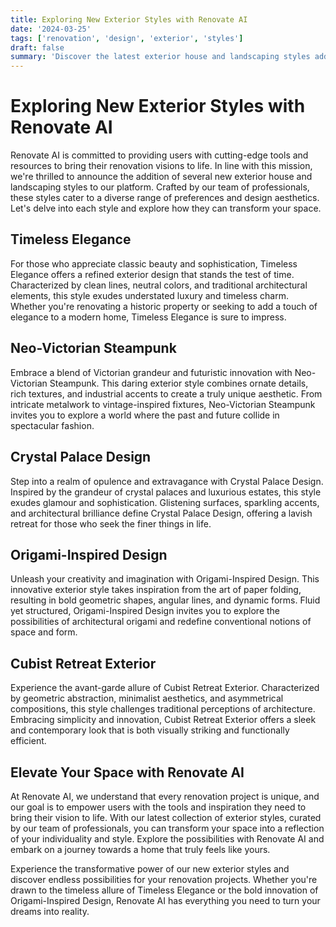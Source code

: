 ```yaml
---
title: Exploring New Exterior Styles with Renovate AI
date: '2024-03-25'
tags: ['renovation', 'design', 'exterior', 'styles']
draft: false
summary: 'Discover the latest exterior house and landscaping styles added to Renovate AI, tailored by our professionals to meet your unique needs.'
---
```


# Exploring New Exterior Styles with Renovate AI

Renovate AI is committed to providing users with cutting-edge tools and resources to bring their renovation visions to life. In line with this mission, we're thrilled to announce the addition of several new exterior house and landscaping styles to our platform. Crafted by our team of professionals, these styles cater to a diverse range of preferences and design aesthetics. Let's delve into each style and explore how they can transform your space.

## Timeless Elegance

For those who appreciate classic beauty and sophistication, Timeless Elegance offers a refined exterior design that stands the test of time. Characterized by clean lines, neutral colors, and traditional architectural elements, this style exudes understated luxury and timeless charm. Whether you're renovating a historic property or seeking to add a touch of elegance to a modern home, Timeless Elegance is sure to impress.

## Neo-Victorian Steampunk

Embrace a blend of Victorian grandeur and futuristic innovation with Neo-Victorian Steampunk. This daring exterior style combines ornate details, rich textures, and industrial accents to create a truly unique aesthetic. From intricate metalwork to vintage-inspired fixtures, Neo-Victorian Steampunk invites you to explore a world where the past and future collide in spectacular fashion.

## Crystal Palace Design

Step into a realm of opulence and extravagance with Crystal Palace Design. Inspired by the grandeur of crystal palaces and luxurious estates, this style exudes glamour and sophistication. Glistening surfaces, sparkling accents, and architectural brilliance define Crystal Palace Design, offering a lavish retreat for those who seek the finer things in life.

## Origami-Inspired Design

Unleash your creativity and imagination with Origami-Inspired Design. This innovative exterior style takes inspiration from the art of paper folding, resulting in bold geometric shapes, angular lines, and dynamic forms. Fluid yet structured, Origami-Inspired Design invites you to explore the possibilities of architectural origami and redefine conventional notions of space and form.

## Cubist Retreat Exterior

Experience the avant-garde allure of Cubist Retreat Exterior. Characterized by geometric abstraction, minimalist aesthetics, and asymmetrical compositions, this style challenges traditional perceptions of architecture. Embracing simplicity and innovation, Cubist Retreat Exterior offers a sleek and contemporary look that is both visually striking and functionally efficient.

## Elevate Your Space with Renovate AI

At Renovate AI, we understand that every renovation project is unique, and our goal is to empower users with the tools and inspiration they need to bring their vision to life. With our latest collection of exterior styles, curated by our team of professionals, you can transform your space into a reflection of your individuality and style. Explore the possibilities with Renovate AI and embark on a journey towards a home that truly feels like yours.

Experience the transformative power of our new exterior styles and discover endless possibilities for your renovation projects. Whether you're drawn to the timeless allure of Timeless Elegance or the bold innovation of Origami-Inspired Design, Renovate AI has everything you need to turn your dreams into reality.
